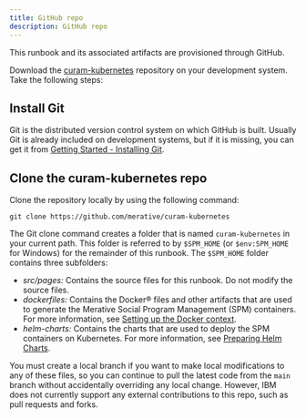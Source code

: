 ```yaml
---
title: GitHub repo
description: GitHub repo
---
```


This runbook and its associated artifacts are provisioned through GitHub.

Download the [curam-kubernetes](https://github.com/merative/curam-kubernetes)
repository on your development system. Take the following steps:

## Install Git

Git is the distributed version control system on which GitHub is built. Usually Git is already included on development systems, but if it is missing, you can get it from [Getting Started - Installing Git](https://git-scm.com/book/en/v2/Getting-Started-Installing-Git).

## Clone the curam-kubernetes repo

Clone the repository locally by using the following command:

```shell
git clone https://github.com/merative/curam-kubernetes
```

The Git clone command creates a folder that is named `curam-kubernetes` in your current path. This folder is referred to by `$SPM_HOME` (or `$env:SPM_HOME` for Windows) for the remainder of this runbook. The `$SPM_HOME` folder contains three subfolders:

* *src/pages:* Contains the source files for this runbook. Do not modify the source files.
* *dockerfiles:* Contains the Docker® files and other artifacts that are used to generate the Merative Social Program Management (SPM) containers. For more information, see [Setting up the Docker context](/build-images/setup_docker_context).
* *helm-charts:* Contains the charts that are used to deploy the SPM containers on Kubernetes. For more information, see [Preparing Helm Charts](/deployment/hc_preparation).

You must create a local branch if you want to make local modifications to any of these files,
so you can continue to pull the latest code from the `main` branch without accidentally overriding any local change.
However, IBM does not currently support any external contributions to this repo, such as pull requests and forks.
